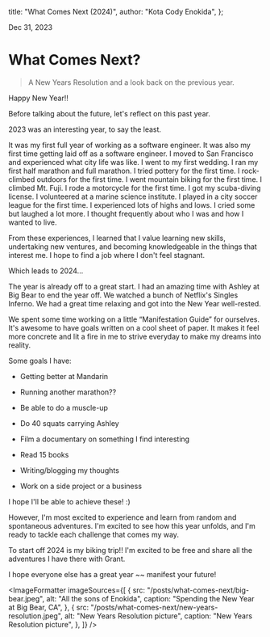 
  title: "What Comes Next (2024)",
  author: "Kota Cody Enokida",
};

Dec 31, 2023

# What Comes Next?

<BlockQuote>
  A New Years Resolution and a look back on the previous year.
</BlockQuote>

<HeroImage
  src="/posts/what-comes-next/mori-point.jpeg"
  alt="Panoramic shot of Pacifica, CA"
  caption="Mori Point in Pacifica, CA"
/>

Happy New Year!!

Before talking about the future, let's reflect on this past year.

2023 was an interesting year, to say the least.

It was my first full year of working as a software engineer. It was also my first time getting laid off as a software engineer. I moved to San Francisco and experienced what city life was like. I went to my first wedding. I ran my first half marathon and full marathon. I tried pottery for the first time. I rock-climbed outdoors for the first time. I went mountain biking for the first time. I climbed Mt. Fuji. I rode a motorcycle for the first time. I got my scuba-diving license. I volunteered at a marine science institute. I played in a city soccer league for the first time. I experienced lots of highs and lows. I cried some but laughed a lot more. I thought frequently about who I was and how I wanted to live.

From these experiences, I learned that I value learning new skills, undertaking new ventures, and becoming knowledgeable in the things that interest me. I hope to find a job where I don't feel stagnant.

Which leads to 2024…

The year is already off to a great start. I had an amazing time with Ashley at Big Bear to end the year off. We watched a bunch of Netflix's Singles Inferno. We had a great time relaxing and got into the New Year well-rested.

We spent some time working on a little “Manifestation Guide” for ourselves. It's awesome to have goals written on a cool sheet of paper. It makes it feel more concrete and lit a fire in me to strive everyday to make my dreams into reality.

Some goals I have:

- Getting better at Mandarin

- Running another marathon??

- Be able to do a muscle-up

- Do 40 squats carrying Ashley

- Film a documentary on something I find interesting

- Read 15 books

- Writing/blogging my thoughts

- Work on a side project or a business

I hope I'll be able to achieve these! :)

However, I'm most excited to experience and learn from random and spontaneous adventures. I'm excited to see how this year unfolds, and I'm ready to tackle each challenge that comes my way.

To start off 2024 is my biking trip!! I'm excited to be free and share all the adventures I have there with Grant.

I hope everyone else has a great year ~~ manifest your future!

<ImageFormatter
  imageSources={[
    {
      src: "/posts/what-comes-next/big-bear.jpeg",
      alt: "All the sons of Enokida",
      caption: "Spending the New Year at Big Bear, CA",
    },
    {
      src: "/posts/what-comes-next/new-years-resolution.jpeg",
      alt: "New Years Resolution picture",
      caption: "New Years Resolution picture",
    },
  ]}
/>
